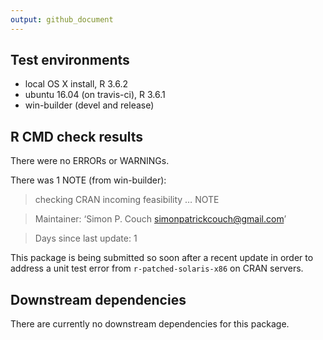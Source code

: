 ```yaml
---
output: github_document
---
```


## Test environments
* local OS X install, R 3.6.2
* ubuntu 16.04 (on travis-ci), R 3.6.1
* win-builder (devel and release)

## R CMD check results
There were no ERRORs or WARNINGs.

There was 1 NOTE (from win-builder):

> checking CRAN incoming feasibility ... NOTE
  
> Maintainer: 'Simon P. Couch <simonpatrickcouch@gmail.com>'
  
> Days since last update: 1
  
This package is being submitted so soon after a recent update in order  to 
address a unit test error from `r-patched-solaris-x86` on CRAN servers.

## Downstream dependencies
There are currently no downstream dependencies for this package.